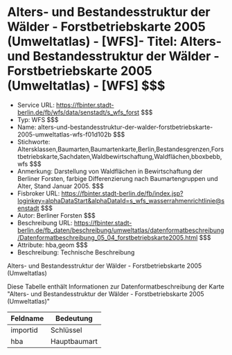 # Alters- und Bestandesstruktur der Wälder - Forstbetriebskarte 2005 (Umweltatlas) - [WFS]- Titel: Alters- und Bestandesstruktur der Wälder - Forstbetriebskarte 2005 (Umweltatlas) - [WFS] $$$
- Service URL: https://fbinter.stadt-berlin.de/fb/wfs/data/senstadt/s_wfs_forst $$$
- Typ: WFS $$$
- Name: alters-und-bestandesstruktur-der-walder-forstbetriebskarte-2005-umweltatlas-wfs-f01d102b $$$
- Stichworte: Altersklassen,Baumarten,Baumartenkarte,Berlin,Bestandesgrenzen,Forstbetriebskarte,Sachdaten,Waldbewirtschaftung,Waldflächen,bboxbebb,wfs $$$
- Anmerkung: Darstellung von Waldflächen in Bewirtschaftung der Berliner Forsten, farbige Differenzierung nach Baumartengruppen und Alter, Stand Januar 2005. $$$
- Fisbroker URL: https://fbinter.stadt-berlin.de/fb/index.jsp?loginkey=alphaDataStart&alphaDataId=s_wfs_wasserrahmenrichtlinie@senstadt $$$
- Autor: Berliner Forsten $$$
- Beschreibung URL: https://fbinter.stadt-berlin.de/fb_daten/beschreibung/umweltatlas/datenformatbeschreibung/Datenformatbeschreibung_05_04_forstbetriebskarte2005.html $$$
- Attribute: hba,geom $$$
- Beschreibung: Technische Beschreibung 

Alters- und Bestandesstruktur der Wälder - Forstbetriebskarte 2005 (Umweltatlas)

Diese Tabelle enthält Informationen zur Datenformatbeschreibung der Karte "Alters- und Bestandesstruktur der Wälder - Forstbetriebskarte 2005 (Umweltatlas)"

| Feldname | Bedeutung    |
| -------- | ------------ |
| importid | Schlüssel    |
| hba      | Hauptbaumart | $$$
